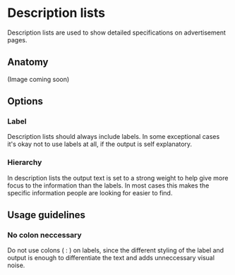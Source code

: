 # Description lists

Description lists are used to show detailed specifications on advertisement pages. 

## Anatomy 

(Image coming soon)

## Options

### Label
Description lists should always include labels. In some exceptional cases it's okay not to use labels at all, if the output is self explanatory. 

### Hierarchy
In description lists the output text is set to a strong weight to help give more focus to the information than the labels. In most cases this makes the specific information people are looking for easier to find.

## Usage guidelines

### No colon neccessary
Do not use colons ( : ) on labels, since the different styling of the label and output is enough to differentiate the text and adds unneccessary visual noise.
